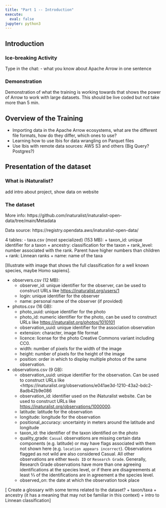 ```yaml
---
title: "Part 1 -- Introduction"
execute:
  eval: false
jupyter: python3
---
```



## Introduction

### Ice-breaking Activity

Type in the chat:
- what you know about Apache Arrow in one sentence

### Demonstration 

Demonstration of what the training is working towards that shows the
power of Arrow to work with large datasets. This should be live coded
but not take more than 5 min.

## Overview of the Training

* Importing data in the Apache Arrow ecosystems, what are the
  different file formats, how do they differ, which ones to use?
* Learning how to use Ibis for data wrangling on Parquet files
* Use Ibis with remote data sources: AWS S3 and others (Big Query?
  Postgres?)
  

## Presentation of the dataset

### What is iNaturalist?

add intro about project, show data on website

### The dataset

More info: https://github.com/inaturalist/inaturalist-open-data/tree/main/Metadata

Data source: https://registry.opendata.aws/inaturalist-open-data/

4 tables:
- taxa.csv (most specialized) (153 MB): 
  + taxon_id: unique identifier for a taxon
  + ancestry: classification for the taxon
  + rank_level: number associated with the rank. Parent have higher
    numbers than children
  + rank: Linnean ranks
  + name: name of the taxa
  
[Illustrate with image that shows the full classification for a well known species, maybe Homo sapiens].

- observers.csv (12 MB):
  + observer_id: unique identifier for the observer, can be used to
    construct URLs like <https://inaturalist.org/users/1>
  + login: unique identifier for the observer
  + name: personal name of the observer (if provided)
  
- photos.csv (16 GB):
  + photo_uuid: unique identifier for the photo
  + photo_id: numeric identifier for the photo, can be used to
    construct URLs like <https://inaturalist.org/photos/1010101>
  + observation_uuid: unique identifier for the association observation
  + extension: character, image file format
  + licence: license for the photo Creative Commons variant including CC0.
  + width: number of pixels for the width of the image
  + height: number of pixels for the height of the image
  + position: order in which to display multiple photos of the same
    observation.

- observations.csv (9 GB):
  + observation_uuid: unique identifier for the observation. Can be
    used to construct URLs like
    <https://inaturalist.org/observations/e041ae3d-1210-43a2-bdc2-8adb42b9e086
  + observation_id: identifier used on the iNaturalist website. Can be
    used to construct URLs like
    <https://inaturalist.org/observations/1000000>.
  + latitude: latitude for the observation
  + longitude: longitude for the observation
  + positional_accuracy: uncertainty in meters around the latitude and longitude
  + taxon_id: the identifier of the taxon identified on the photo
  + quality_grade: `Casual` observations are missing certain data
    components (e.g. latitude) or may have flags associated with them
    not shown here (e.g. `location appears incorrect`). Observations
    flagged as not wild are also considered Casual. All other
    observations are either `Needs ID` or `Research Grade`. Generally,
    Research Grade observations have more than one agreeing
    identifications at the species level, or if there are
    disagreements at least ⅔ of the identifications are in agreement a
    the species level.
  + observed_on: the date at which the observation took place
  
[
Create a glossary with some terms related to the dataset?
  + taxon/taxa
  + ancestry (it has a meaning that may not be familiar in this context)
  + intro to Linnean classification
]

